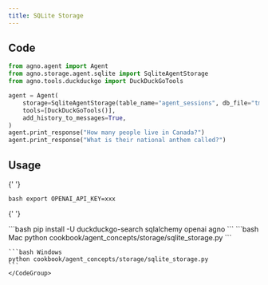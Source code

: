 ```yaml
---
title: SQLite Storage
---
```


## Code

```python cookbook/agent_concepts/storage/sqlite_storage.py
from agno.agent import Agent
from agno.storage.agent.sqlite import SqliteAgentStorage
from agno.tools.duckduckgo import DuckDuckGoTools

agent = Agent(
    storage=SqliteAgentStorage(table_name="agent_sessions", db_file="tmp/data.db"),
    tools=[DuckDuckGoTools()],
    add_history_to_messages=True,
)
agent.print_response("How many people live in Canada?")
agent.print_response("What is their national anthem called?")
```

## Usage

<Steps>
  <Snippet file="create-venv-step.mdx" />

{' '}

<Step title="Set your API key">```bash export OPENAI_API_KEY=xxx ```</Step>

{' '}

<Step title="Install libraries">
  ```bash pip install -U duckduckgo-search sqlalchemy openai agno ```
</Step>

  <Step title="Run Agent">
    <CodeGroup>
    ```bash Mac
    python cookbook/agent_concepts/storage/sqlite_storage.py
    ```

    ```bash Windows
    python cookbook/agent_concepts/storage/sqlite_storage.py
    ```
    </CodeGroup>

  </Step>
</Steps>
